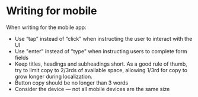 # Writing for mobile

When writing for the mobile app:

- Use “tap” instead of “click” when instructing the user to interact with the UI
- Use "enter" instead of "type" when instructing users to complete form fields
- Keep titles, headings and subheadings short. As a good rule of thumb, try to limit copy to 2/3rds of available space, allowing 1/3rd for copy to grow longer during localization.
- Button copy should be no longer than 3 words
- Consider the device — not all mobile devices are the same size

